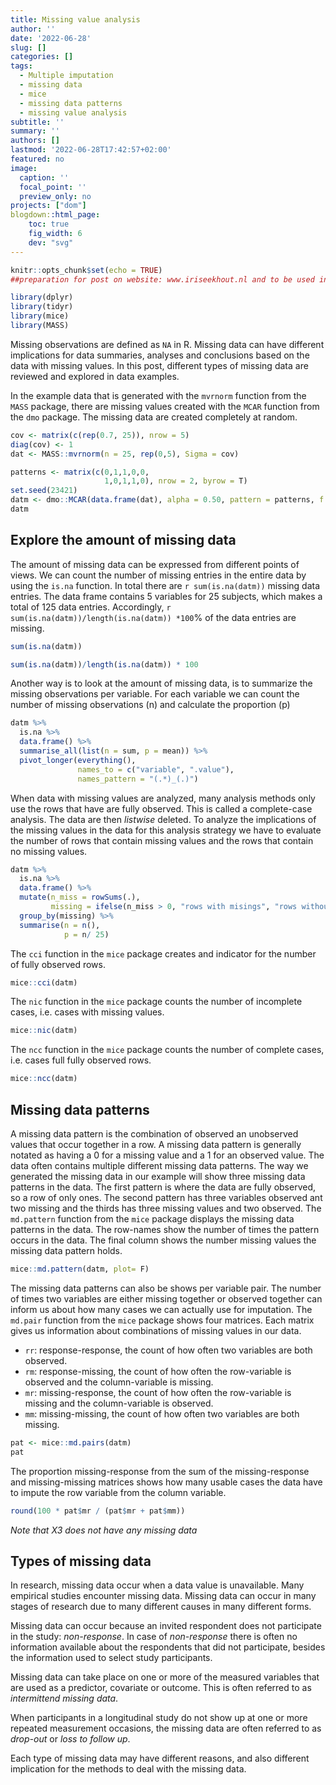 ```yaml
---
title: Missing value analysis
author: ''
date: '2022-06-28'
slug: []
categories: []
tags:
  - Multiple imputation
  - missing data
  - mice
  - missing data patterns
  - missing value analysis
subtitle: ''
summary: ''
authors: []
lastmod: '2022-06-28T17:42:57+02:00'
featured: no
image:
  caption: ''
  focal_point: ''
  preview_only: no
projects: ["dom"]
blogdown::html_page:
    toc: true
    fig_width: 6
    dev: "svg"
---
```



```r
knitr::opts_chunk$set(echo = TRUE)
##preparation for post on website: www.iriseekhout.nl and to be used in workshop.

library(dplyr)
library(tidyr)
library(mice)
library(MASS)
```

Missing observations are defined as `NA` in R. Missing data can have different implications for data summaries, analyses and conclusions based on the data with missing values. In this post, different types of missing data are reviewed and explored in data examples.

In the example data that is generated with the `mvrnorm` function from the `MASS` package, there are missing values created with the  `MCAR` function from the `dmo` package. The missing data are created completely at random. 


```R
cov <- matrix(c(rep(0.7, 25)), nrow = 5)
diag(cov) <- 1
dat <- MASS::mvrnorm(n = 25, rep(0,5), Sigma = cov)

patterns <- matrix(c(0,1,1,0,0,
                     1,0,1,1,0), nrow = 2, byrow = T)
set.seed(23421)
datm <- dmo::MCAR(data.frame(dat), alpha = 0.50, pattern = patterns, f = c(0.5, 0.5))
datm
```


## Explore the amount of missing data

The amount of missing data can be expressed from different points of views. We can count the number of missing entries in the entire data by using the `is.na` function. In total there are `r sum(is.na(datm))` missing data entries. The data frame contains 5 variables for 25 subjects, which makes a total of 125 data entries. Accordingly, `r sum(is.na(datm))/length(is.na(datm)) *100`% of the data entries are missing.  

```R
sum(is.na(datm))

sum(is.na(datm))/length(is.na(datm)) * 100

```

Another way is to look at the amount of missing data, is to summarize the missing observations per variable. For each variable we can count the number of missing observations (n) and calculate the proportion (p)

```R

datm %>%
  is.na %>%
  data.frame() %>%
  summarise_all(list(n = sum, p = mean)) %>%
  pivot_longer(everything(), 
               names_to = c("variable", ".value"),
               names_pattern = "(.*)_(.)")

```

When data with missing values are analyzed, many analysis methods only use the rows that have are fully observed. This is called a complete-case analysis. The data are then *listwise* deleted. To analyze the implications of the missing values in the data for this analysis strategy we have to evaluate the number of rows that contain missing values and the rows that contain no missing values.

```r

datm %>% 
  is.na %>%
  data.frame() %>%
  mutate(n_miss = rowSums(.),
         missing = ifelse(n_miss > 0, "rows with misings", "rows without missing")) %>%
  group_by(missing) %>%
  summarise(n = n(),
            p = n/ 25)

```

The `cci` function in the `mice` package creates and indicator for the number of fully observed rows. 

```r

mice::cci(datm)

```

The `nic` function in the `mice` package counts the number of incomplete cases, i.e. cases with missing values. 

```R

mice::nic(datm)
```

The `ncc` function in the `mice` package counts the number of complete cases, i.e. cases full fully observed rows.
```R
mice::ncc(datm)
```



## Missing data patterns

A missing data pattern is the combination of observed an unobserved values that occur together in a row. A missing data pattern is generally notated as having a 0 for a missing value and a 1 for an observed value. The data often contains multiple different missing data patterns. The way we generated the missing data in our example will show three missing data patterns in the data. The first pattern is where the data are fully observed, so a row of only ones. The second pattern has three variables observed ant two missing and the thirds has three missing values and two observed. The `md.pattern` function from the `mice` package displays the missing data patterns in the data. The row-names show the number of times the pattern occurs in the data. The final column shows the number missing values the missing data pattern holds. 

```r

mice::md.pattern(datm, plot= F)

``` 


The missing data patterns can also be shows per variable pair. The number of times two variables are either missing together or observed together can inform us about how many cases we can actually use for imputation. The `md.pair` function from the `mice` package shows four matrices. Each matrix gives us information about combinations of missing values in our data. 

* `rr`: response-response, the count of how often two variables are both observed.
* `rm`: response-missing, the count of how often the row-variable is observed and the column-variable is missing.
* `mr`: missing-response, the count of how often the row-variable is missing and the column-variable is observed.
* `mm`: missing-missing, the count of how often two variables are both missing. 

```r

pat <- mice::md.pairs(datm)
pat

```


The proportion missing-response from the sum of the missing-response and missing-missing matrices shows how many usable cases the data have to impute the row variable from the column variable. 

```R

round(100 * pat$mr / (pat$mr + pat$mm))

```
*Note that X3 does not have any missing data*

## Types of missing data

In research, missing data occur when a data value is unavailable. Many empirical studies encounter missing data. Missing data can occur in many stages of research due to many different causes in many different forms. 

Missing data can occur because an invited respondent does not participate in the study: *non-response*. In case of *non-response* there is often no information available about the respondents that did not participate, besides the information used to select study participants.

Missing data can take place on one or more of the measured variables that are used as a predictor, covariate or outcome. This is often referred to as *intermittend missing data*. 

When participants in a longitudinal study do not show up at one or more repeated measurement occasions, the missing data are often referred to as *drop-out* or *loss to follow up*. 

Each type of missing data may have different reasons, and also different implication for the methods to deal with the missing data. 


